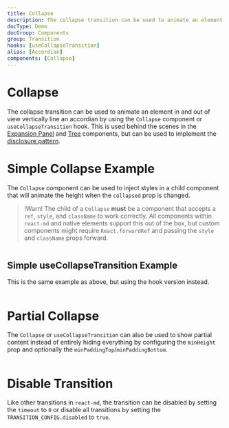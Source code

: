 ```yaml
---
title: Collapse
description: The collapse transition can be used to animate an element in and out of view vertically by collapsing the content like an accordian.
docType: Demo
docGroup: Components
group: Transition
hooks: [useCollapseTransition]
alias: [Accordian]
components: [Collapse]
---
```


# Collapse

The collapse transition can be used to animate an element in and out of view
vertically line an accordian by using the `Collapse` component or
`useCollapseTransition` hook. This is used behind the scenes in the [Expansion
Panel](/components/expansion-panel) and [Tree](/components/tree) components,
but can be used to implement the
[disclosure pattern](https://www.w3.org/WAI/ARIA/apg/patterns/disclosure/).

# Simple Collapse Example

The `Collapse` component can be used to inject styles in a child component that
will animate the height when the `collapsed` prop is changed.

> !Warn! The child of a `Collapse` **must** be a component that accepts a `ref`,
> `style`, and `className` to work correctly. All components within `react-md`
> and native elements support this out of the box, but custom components might
> require `React.forwardRef` and passing the `style` and `className` props
> forward.

```demo source="./SimpleCollapseExample.tsx"

```

## Simple useCollapseTransition Example

This is the same example as above, but using the hook version instead.

```demo source="./SimpleUseCollapseTransitionExample.tsx"

```

# Partial Collapse

The `Collapse` or `useCollapseTransition` can also be used to show partial
content instead of entirely hiding everything by configuring the `minHeight`
prop and optionally the `minPaddingTop`/`minPaddingBottom`.

```demo source="./PartialCollapseExample.tsx"

```

# Disable Transition

Like other transitions in `react-md`, the transition can be disabled by setting
the `timeout` to `0` or disable all transitions by setting the
`TRANSITION_CONFIG.disabled` to `true`.

```demo source="./DisableTransitionExample.tsx"

```
